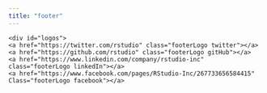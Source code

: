 ```yaml
---
title: "footer"
---
```

<div id="rStudioFooter" class="band full">
<div class="bandContent">
    <div id="logos">
    <a href="https://twitter.com/rstudio" class="footerLogo twitter"></a>
    <a href="https://github.com/rstudio" class="footerLogo gitHub"></a>
    <a href="https://www.linkedin.com/company/rstudio-inc" class="footerLogo linkedIn"></a>
    <a href="https://www.facebook.com/pages/RStudio-Inc/267733656584415" Class="footerLogo facebook"></a>
  </div>
</div>
</div>